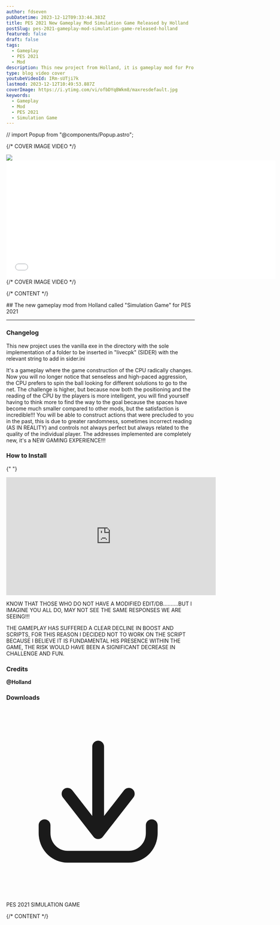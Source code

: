 ```yaml
---
author: fdseven
pubDatetime: 2023-12-12T09:33:44.383Z
title: PES 2021 New Gameplay Mod Simulation Game Released by Holland
postSlug: pes-2021-gameplay-mod-simulation-game-released-holland
featured: false
draft: false
tags:
  - Gameplay
  - PES 2021
  - Mod
description: This new project from Holland, it is gameplay mod for Pro Evolution Soccer 2021. Check this out, it's a NEW GAMING EXPERIENCE!!!
type: blog video cover
youtubeVideoId: IRm-sUTji7k
lastmod: 2023-12-12T10:49:53.887Z
coverImage: https://i.ytimg.com/vi/ofbDYqBWkm8/maxresdefault.jpg
keywords:
  - Gameplay
  - Mod
  - PES 2021
  - Simulation Game
---
```


// import Popup from "@components/Popup.astro";

{/* COVER IMAGE VIDEO */}

<div class="col-start-1 col-span-8 lg:col-start-2 lg:col-end-9 lg:row-span-2 mt-0 lg:-mt-40">
  <div class="relative grid lg:-mr-8">
    <img
      src={frontmatter.coverImage}
      class="cover w-full aspect-video object-cover col-start-1 row-start-1"
    />
    <Modal
      modalId="gpholland"
      className="play-btn w-full h-full p-3 hover:scale-110 transition duration-300 col-start-1 row-start-1 place-self-center z-10"
      embedYT="yes"
    >
      <main slot="main">
        <div class="grid">
          <iframe
            id="player"
            class="max-w-[90vw] h-[100vh] max-h-[50.25vw] lg:max-h-[720px] w-[100vw] lg:max-w-7xl -m-6 row-start-1 col-start-1"
            width="720"
            height="315"
            src={`https://www.youtube.com/embed/${frontmatter.youtubeVideoId}?enablejsapi=1`}
            title="YouTube video player"
            frameborder="0"
            allow="accelerometer; autoplay; clipboard-write; encrypted-media; gyroscope; picture-in-picture; web-share"
            allowfullscreen
          ></iframe>
        </div>
      </main>
    </Modal>
  </div>
</div>
{/* COVER IMAGE VIDEO */}

{/* CONTENT */}

<div class="col-span-8 md:col-start-2 md:col-span-6 lg:col-start-2 lg:col-span-4 [&>h2]:!mt-0">
  ## The new gameplay mod from Holland called "Simulation Game" for PES 2021
  
  <hr />

### Changelog

This new project uses the vanilla exe in the directory with the sole implementation of a folder to be inserted in "livecpk" (SIDER) with the relevant string
to add in sider.ini

It's a gameplay where the game construction of the CPU radically changes.
Now you will no longer notice that senseless and high-paced aggression, the CPU prefers to spin the ball looking for different solutions to go to the net.
The challenge is higher, but because now both the positioning and the reading of the CPU by the players is more intelligent, you will find yourself having to think more
to find the way to the goal because the spaces have become much smaller compared to other mods, but the satisfaction is incredible!!!
You will be able to construct actions that were precluded to you in the past, this is due to greater randomness, sometimes incorrect reading (AS IN REALITY) and controls
not always perfect but always related to the quality of the individual player.
The addresses implemented are completely new, it's a NEW GAMING EXPERIENCE!!!

### How to Install

{" "}

<div class="aspect-video relative">
  <iframe
    class="absolute w-full h-full"
    width="560"
    height="315"
    src="https://www.youtube.com/embed/kGQHaKhuKo0?si=U-WzRtGfKIfKnIR9"
    title="YouTube video player"
    frameborder="0"
    allow="accelerometer; autoplay; clipboard-write; encrypted-media; gyroscope; picture-in-picture; web-share"
    allowfullscreen
  ></iframe>
</div>

KNOW THAT THOSE WHO DO NOT HAVE A MODIFIED EDIT/DB..........BUT I IMAGINE YOU ALL DO, MAY NOT SEE THE SAME RESPONSES WE ARE SEEING!!!

THE GAMEPLAY HAS SUFFERED A CLEAR DECLINE IN BOOST AND SCRIPTS, FOR THIS REASON I DECIDED NOT TO WORK ON THE SCRIPT BECAUSE I BELIEVE IT IS FUNDAMENTAL
HIS PRESENCE WITHIN THE GAME, THE RISK WOULD HAVE BEEN A SIGNIFICANT DECREASE IN CHALLENGE AND FUN.

### Credits

**@Holland**

### Downloads

  <div className="flex flex-wrap gap-2">
    <LinkButton
      targetNew={true}
      title="PES 2021 SIMULATION GAME"
      href="https://modsfire.com/p275WOLYa1hcY08"
      className="flex items-center [&>p]:!m-0 px-4 !text-skin-inverted [&>p]:!text-skin-inverted [&>p>svg]:text-skin-inverted bg-skin-accent rounded-full !decoration-transparent border border-skin-accent transition duration-500"
    >
      <svg
        class="text-skin-inverted"
        viewBox="0 0 24 24"
        fill="none"
        xmlns="http://www.w3.org/2000/svg"
      >
        <g id="SVGRepo_bgCarrier" stroke-width="0"></g>
        <g
          id="SVGRepo_tracerCarrier"
          stroke-linecap="round"
          stroke-linejoin="round"
        ></g>
        <g id="SVGRepo_iconCarrier">
          <path
            d="M5.625 15C5.625 14.5858 5.28921 14.25 4.875 14.25C4.46079 14.25 4.125 14.5858 4.125 15H5.625ZM4.875 16H4.125H4.875ZM19.275 15C19.275 14.5858 18.9392 14.25 18.525 14.25C18.1108 14.25 17.775 14.5858 17.775 15H19.275ZM11.1086 15.5387C10.8539 15.8653 10.9121 16.3366 11.2387 16.5914C11.5653 16.8461 12.0366 16.7879 12.2914 16.4613L11.1086 15.5387ZM16.1914 11.4613C16.4461 11.1347 16.3879 10.6634 16.0613 10.4086C15.7347 10.1539 15.2634 10.2121 15.0086 10.5387L16.1914 11.4613ZM11.1086 16.4613C11.3634 16.7879 11.8347 16.8461 12.1613 16.5914C12.4879 16.3366 12.5461 15.8653 12.2914 15.5387L11.1086 16.4613ZM8.39138 10.5387C8.13662 10.2121 7.66533 10.1539 7.33873 10.4086C7.01212 10.6634 6.95387 11.1347 7.20862 11.4613L8.39138 10.5387ZM10.95 16C10.95 16.4142 11.2858 16.75 11.7 16.75C12.1142 16.75 12.45 16.4142 12.45 16H10.95ZM12.45 5C12.45 4.58579 12.1142 4.25 11.7 4.25C11.2858 4.25 10.95 4.58579 10.95 5H12.45ZM4.125 15V16H5.625V15H4.125ZM4.125 16C4.125 18.0531 5.75257 19.75 7.8 19.75V18.25C6.61657 18.25 5.625 17.2607 5.625 16H4.125ZM7.8 19.75H15.6V18.25H7.8V19.75ZM15.6 19.75C17.6474 19.75 19.275 18.0531 19.275 16H17.775C17.775 17.2607 16.7834 18.25 15.6 18.25V19.75ZM19.275 16V15H17.775V16H19.275ZM12.2914 16.4613L16.1914 11.4613L15.0086 10.5387L11.1086 15.5387L12.2914 16.4613ZM12.2914 15.5387L8.39138 10.5387L7.20862 11.4613L11.1086 16.4613L12.2914 15.5387ZM12.45 16V5H10.95V16H12.45Z"
            fill="currentColor"
          ></path>
        </g>
      </svg>
      <p class="group-hover:!text-skin-accent transition duration-500">
        PES 2021 SIMULATION GAME
      </p>
    </LinkButton>
  </div>
  
</div>
{/* CONTENT */}
